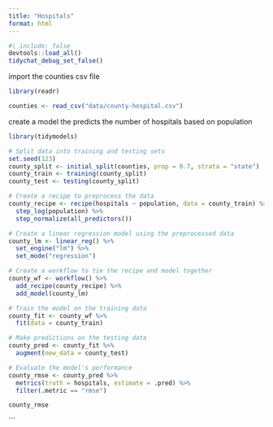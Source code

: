 ```yaml
---
title: "Hospitals"
format: html
---
```



```r
#| include: false
devtools::load_all()
tidychat_debug_set_false()
```

import the counties csv file

```r
library(readr)

counties <- read_csv("data/county-hospital.csv")
```

create a model the predicts the number of hospitals based on population


```r
library(tidymodels)

# Split data into training and testing sets
set.seed(123)
county_split <- initial_split(counties, prop = 0.7, strata = "state")
county_train <- training(county_split)
county_test <- testing(county_split)

# Create a recipe to preprocess the data
county_recipe <- recipe(hospitals ~ population, data = county_train) %>%
  step_log(population) %>%
  step_normalize(all_predictors())

# Create a linear regression model using the preprocessed data
county_lm <- linear_reg() %>%
  set_engine("lm") %>%
  set_mode("regression")

# Create a workflow to tie the recipe and model together
county_wf <- workflow() %>%
  add_recipe(county_recipe) %>%
  add_model(county_lm)

# Train the model on the training data
county_fit <- county_wf %>%
  fit(data = county_train)

# Make predictions on the testing data
county_pred <- county_fit %>%
  augment(new_data = county_test)

# Evaluate the model's performance
county_rmse <- county_pred %>%
  metrics(truth = hospitals, estimate = .pred) %>%
  filter(.metric == "rmse")

county_rmse
```
```

